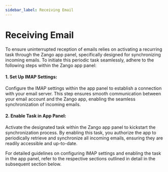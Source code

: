 ```yaml
---
sidebar_label: Receiving Email
---
```


# Receiving Email

To ensure uninterrupted reception of emails relies on activating a recurring task through the Zango app panel, specifically designed for synchronizing incoming emails. To initiate this periodic task seamlessly, adhere to the following steps within the Zango app panel:

#### 1. Set Up IMAP Settings: 

Configure the IMAP settings within the app panel to establish a connection with your email server. This step ensures smooth communication between your email account and the Zango app, enabling the seamless synchronization of incoming emails.

#### 2. Enable Task in App Panel: 

Activate the designated task within the Zango app panel to kickstart the synchronization process. By enabling this task, you authorize the app to periodically retrieve and synchronize all incoming emails, ensuring they are readily accessible and up-to-date.

For detailed guidelines on configuring IMAP settings and enabling the task in the app panel, refer to the respective sections outlined in detail in the subsequent section below.
